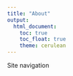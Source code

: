 ```yaml
---
title: "About"
output: 
  html_document:
    toc: true
    toc_float: true
    theme: cerulean
---
```


Site navigation